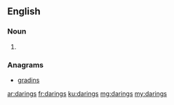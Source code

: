 ==English==

===Noun===
{{head|en|plural}}

# {{plural of|daring|lang=en|nocat=1}}

===Anagrams===
* [[gradins#English|gradins]]

[[ar:darings]]
[[fr:darings]]
[[ku:darings]]
[[mg:darings]]
[[my:darings]]